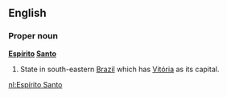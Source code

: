==English==

===Proper noun===
'''[[Espírito]] [[Santo]]'''

#State in south-eastern [[Brazil]] which has [[Vitória]] as its capital.

[[nl:Espírito Santo]]